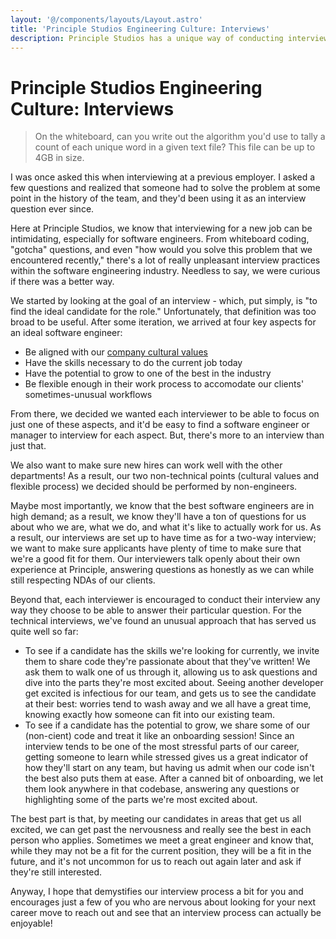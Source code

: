 ```yaml
---
layout: '@/components/layouts/Layout.astro'
title: 'Principle Studios Engineering Culture: Interviews'
description: Principle Studios has a unique way of conducting interviews that has helped us to build a better team to support our clients... and is unintimidating for interviews!
---
```



# Principle Studios Engineering Culture: Interviews

> On the whiteboard, can you write out the algorithm you'd use to tally a count
> of each unique word in a given text file? This file can be up to 4GB in size.

I was once asked this when interviewing at a previous employer. I asked a few
questions and realized that someone had to solve the problem at some point in
the history of the team, and they'd been using it as an interview question ever
since.

Here at Principle Studios, we know that interviewing for a new job can be
intimidating, especially for software engineers. From whiteboard coding,
"gotcha" questions, and even "how would you solve this problem that we
encountered recently," there's a lot of really unpleasant interview practices
within the software engineering industry. Needless to say, we were curious if
there was a better way.

We started by looking at the goal of an interview - which, put simply, is "to
find the ideal candidate for the role." Unfortunately, that definition was too
broad to be useful. After some iteration, we arrived at four key aspects for
an ideal software engineer:

- Be aligned with our [company cultural values][1]
- Have the skills necessary to do the current job today
- Have the potential to grow to one of the best in the industry
- Be flexible enough in their work process to accomodate our clients'
  sometimes-unusual workflows

From there, we decided we wanted each interviewer to be able to focus on just
one of these aspects, and it'd be easy to find a software engineer or manager to
interview for each aspect. But, there's more to an interview than just that.

We also want to make sure new hires can work well with the other departments! As
a result, our two non-technical points (cultural values and flexible process) we
decided should be performed by non-engineers.

Maybe most importantly, we know that the best software engineers are in high
demand; as a result, we know they'll have a ton of questions for us about who we
are, what we do, and what it's like to actually work for us. As a result, our
interviews are set up to have time as for a two-way interview; we want to make
sure applicants have plenty of time to make sure that we're a good fit for them.
Our interviewers talk openly about their own experience at Principle, answering
questions as honestly as we can while still respecting NDAs of our clients.

Beyond that, each interviewer is encouraged to conduct their interview any way
they choose to be able to answer their particular question. For the technical
interviews, we've found an unusual approach that has served us quite well so
far:

- To see if a candidate has the skills we're looking for currently, we invite
  them to share code they're passionate about that they've written! We ask them
  to walk one of us through it, allowing us to ask questions and dive into the
  parts they're most excited about. Seeing another developer get excited is
  infectious for our team, and gets us to see the candidate at their best:
  worries tend to wash away and we all have a great time, knowing exactly how
  someone can fit into our existing team.
- To see if a candidate has the potential to grow, we share some of our
  (non-cient) code and treat it like an onboarding session! Since an interview
  tends to be one of the most stressful parts of our career, getting someone to
  learn while stressed gives us a great indicator of how they'll start on any
  team, but having us admit when our code isn't the best also puts them at ease.
  After a canned bit of onboarding, we let them look anywhere in that codebase,
  answering any questions or highlighting some of the parts we're most excited
  about.

The best part is that, by meeting our candidates in areas that get us all
excited, we can get past the nervousness and really see the best in each person
who applies. Sometimes we meet a great engineer and know that, while they may
not be a fit for the current position, they will be a fit in the future, and
it's not uncommon for us to reach out again later and ask if they're still
interested.

Anyway, I hope that demystifies our interview process a bit for you and
encourages just a few of you who are nervous about looking for your next career
move to reach out and see that an interview process can actually be enjoyable!

[1]: https://principlestudios.com/careers/
